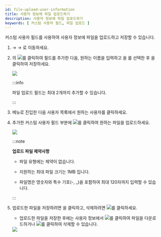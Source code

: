 ```yaml
---
id: file-upload-user-information
title: 사용자 정보에 파일 업로드하기
description: 사용자 정보에 파일 업로드하기
keywords: [ 커스텀 사용자 필드, 파일 업로드 ]
---
```


커스텀 사용자 필드를 사용하여 사용자 정보에 파일을 업로드하고 저장할 수 있습니다.

1. <Cmd sid="common.setting" /> → <Cmd sid="common.server" /> → <Cmd sid="setting.server.userDeviceManagement" />로 이동하세요.

1. <Cmd sid="setting.server.custom_field.title" />의 <Image src='/img/ko/ico-add.png' ico />를 클릭하여 필드를 추가한 다음, 원하는 이름을 입력하고 <Cmd sid="setting.server.custom_field.configure.th.type" />을 <Cmd sid="setting.server.custom_field.type.fileupload" />를 선택한 후 <Cmd sid="button.apply" />을 클릭하여 저장하세요.

    <Image src='/img/ko/biostar-custom-user-field-file-upload.png' className='none' caption />

    :::info

    파일 업로드 필드는 최대 2개까지 추가할 수 있습니다.

    :::

1. <Cmd sid="common.gnb.user" /> 메뉴로 진입한 다음 사용자 목록에서 원하는 사용자를 클릭하세요.

1. 추가한 <Cmd sid="setting.server.custom_field.type.fileupload" /> 커스텀 사용자 필드 부분에 <Image src='/img/ko/ico-browse.png' ico />를 클릭하여 원하는 파일을 업로드하세요.

    <Image src='/img/ko/biostar-custom-user-field-file-upload-1.png' caption />

    :::note

    **업로드 파일 제약사항**

    * 파일 유형에는 제약이 없습니다.

    * 지원하는 최대 파일 크기는 1MB 입니다.

    * 파일명은 영숫자와 특수 기호(-, _)을 포함하여 최대 120자까지 입력할 수 있습니다.

    :::

1. 업로드한 파일을 저장하려면 <Cmd sid="button.apply" />을 클릭하고, 삭제하려면 <Image src='/img/common/ico-upload-delete.png' ico />를 클릭하세요.

    * 업로드한 파일을 저장한 후에는 사용자 정보에서 <Image src='/img/common/ico-download.png' ico />를 클릭하여 파일을 다운로드하거나 <Image src='/img/common/ico-delete.png' ico />를 클릭하여 삭제할 수 있습니다.

    <Image src='/img/common/biostar-298-custom-user-field-file-upload-2.png' caption />